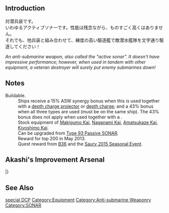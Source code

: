 {{EquipmentInfo|47}}
==Introduction==
対潜兵装です。<br>
いわゆるアクティブソナーです。性能は残念ながら、ものすごく高くはありません。<br>
それでも、他兵装と組み合わせて、練度の高い駆逐艦で敵潜水艦隊を文字通り駆逐してください！

''An anti-submarine weapon, also called the "active sonar". It doesn't have impressive performance; however, when used in tandem with other equipment, a veteran destroyer will surely put enemy submarines down!''

==Notes==
;Buildable.
:Ships receive a 15% ASW synergy bonus when this is used together with a [[:Category:Depth Charge Projectors|depth charge projector]] or [[:Category:Depth Charges|depth charge]]; and a 43% bonus when all three types are used (must be on the same ship). The 43% bonus does not apply when used together with a [[Category:Special Depth Charge Projectors|special DCP]].
:Stock equipment of [[Makigumo|Makigumo Kai]], [[Naganami|Naganami Kai]], [[Amatsukaze|Amatsukaze Kai]], [[Kiyoshimo|Kiyoshimo Kai]].
:Can be upgraded from [[Type 93 Passive SONAR]].
:Reward for top 200 in May 2013.
:Quest reward from [[Quests#B36|B36]] and the [[Seasonal/Saury 2015#Saury Quests|Saury 2015 Seasonal Event]].

==Akashi's Improvement Arsenal==
{{AkashiWorkshop}}
{{AkashiWorkshopLine
|Name={{PAGENAME}}
|ItemType=Sonar
|Fuel=10
|Ammo=0
|Steel=30
|Baux=50
|Mats0-5=4/5
|Mats6-9=5/7
|Mats10=-
|Screws0-5=2/3
|Screws6-9=3/5
|Screws10=-
|EquipConsume0-5=-
|EquipConsume6-9=1x{{Sonar|Type 3 Active Sonar}}
|EquipConsume10=-
|Sun=I<br>&nbsp;
|Tue=I<br>Y
|Wed=I<br>Y
|2ndShip=[[Isuzu#Second Upgrade|Isuzu Kai Ni]]<br>[[Yuubari]]
|Notes=
}}
|}

==See Also==
{{Equipmentlist}}
[[Category:Equipment]]
[[Category:Anti-submarine Weaponry]]
[[Category:SONAR]]